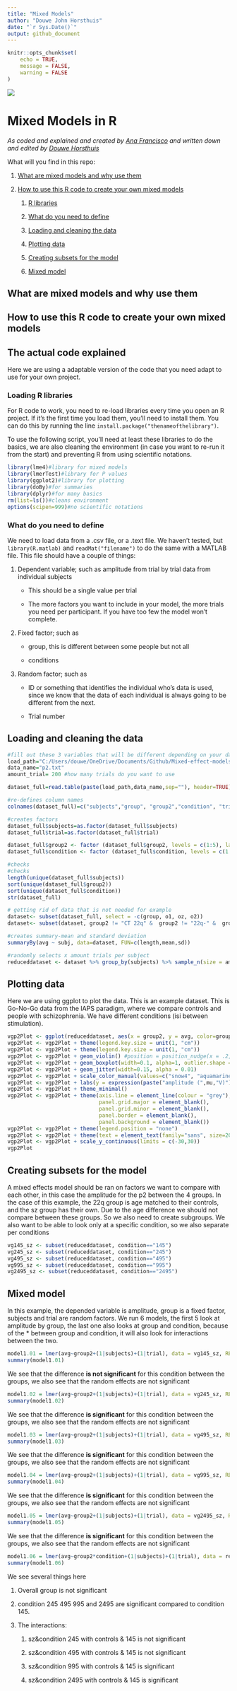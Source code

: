 ```yaml
---
title: "Mixed Models"
author: "Douwe John Horsthuis"
date: "`r Sys.Date()`"
output: github_document
---
```


```r
knitr::opts_chunk$set(
	echo = TRUE,
	message = FALSE,
	warning = FALSE
)
```

![](image/logo.jpeg)

# Mixed Models in R

*As coded and explained and created by [Ana Francisco](https://www.cognitiveneurolab.com/dr-ana-a-francisco) and written down and edited by [Douwe Horsthuis](https://github.com/DouweHorsthuis)*

What will you find in this repo:

1.  [What are mixed models and why use them](#what-are-mixed-models-and-why-use-them)

2.  [How to use this R code to create your own mixed models](#how-to-use-this-r-code-to-create-your-own-mixed-models)

    1.  [R libraries](#loading-r-libraries)

    2.  [What do you need to define](#what-do-you-need-to-define)

    3.  [Loading and cleaning the data](#loading-and-cleaning-the-data)

    4.  [Plotting data](#plotting-data)

    5.  [Creating subsets for the model](#creating-subsets-for-the-model)

    6.  [Mixed model](mixed-model)

## What are mixed models and why use them

## How to use this R code to create your own mixed models

## The actual code explained

Here we are using a adaptable version of the code that you need adapt to use for your own project.

### Loading R libraries

For R code to work, you need to re-load libraries every time you open an R project. If it's the first time you load them, you'll need to install them. You can do this by running the line `install.package("thenameofthelibrary")`.

To use the following script, you'll need at least these libraries to do the basics, we are also cleaning the environment (in case you want to re-run it from the start) and preventing R from using scientific notations.

```r
library(lme4)#library for mixed models 
library(lmerTest)#library for P values
library(ggplot2)#library for plotting
library(doBy)#for summaries
library(dplyr)#for many basics 
rm(list=ls())#cleans environment
options(scipen=999)#no scientific notations

```

### What do you need to define

We need to load data from a .csv file, or a .text file. We haven't tested, but `library(R.matlab)` and `readMat("filename")` to do the same with a MATLAB file. This file should have a couple of things:

1.  Dependent variable; such as amplitude from trial by trial data from individual subjects

    -   This should be a single value per trial

    -   The more factors you want to include in your model, the more trials you need per participant. If you have too few the model won't complete.

2.  Fixed factor; such as

    -   group, this is different between some people but not all

    -   conditions

3.  Random factor; such as

    -   ID or something that identifies the individual who's data is used, since we know that the data of each individual is always going to be different from the next.

    -   Trial number

## Loading and cleaning the data

```r
#fill out these 3 variables that will be different depending on your data
load_path="C:/Users/douwe/OneDrive/Documents/Github/Mixed-effect-models/data/"
data_name="p2.txt"
amount_trial= 200 #how many trials do you want to use

dataset_full=read.table(paste(load_path,data_name,sep=""), header=TRUE)#imports data, header=TRUE so we keep names of columns
```

```r
#re-defines column names
colnames(dataset_full)=c("subjects","group", "group2","condition", "trial","o1","oz","o2","avg")  #give the correct name to each of your columns

#creates factors
dataset_full$subjects=as.factor(dataset_full$subjects)
dataset_full$trial=as.factor(dataset_full$trial)

dataset_full$group2 <- factor (dataset_full$group2, levels = c(1:5), labels = c("CT 22q", "22q-", "22q+", "CT SZ", "SZ"))
dataset_full$condition <- factor (dataset_full$condition, levels = c(1:5), labels = c("145", "245", "495", "995", "2495"))

#checks
#checks
length(unique(dataset_full$subjects))
sort(unique(dataset_full$group2))
sort(unique(dataset_full$condition))
str(dataset_full)

# getting rid of data that is not needed for example
dataset<- subset(dataset_full, select = -c(group, o1, oz, o2))
dataset<- subset(dataset, group2 != "CT 22q" &  group2 != "22q-" &  group2 != "22q+" )

#creates summary-mean and standard deviation
summaryBy(avg ~ subj, data=dataset, FUN=c(length,mean,sd))

#randomly selects x amount trials per subject 
reduceddataset <- dataset %>% group_by(subjects) %>% sample_n(size = amount_trial)
```

## Plotting data

Here we are using ggplot to plot the data. This is an example dataset. This is Go-No-Go data from the IAPS paradigm, where we compare controls and people with schizophrenia. We have different conditions (isi between stimulation).

```r
vgp2Plot <- ggplot(reduceddataset, aes(x = group2, y = avg, color=group2)) 
vgp2Plot <- vgp2Plot + theme(legend.key.size = unit(1, "cm"))
vgp2Plot <- vgp2Plot + theme(legend.key.size = unit(1, "cm"))
vgp2Plot <- vgp2Plot + geom_violin() #position = position_nudge(x = .2, y = 0), adjust=1, lwd=1.2, lty=3
vgp2Plot <- vgp2Plot + geom_boxplot(width=0.1, alpha=1, outlier.shape = NA, lwd=1, position=position_dodge(0.5))
vgp2Plot <- vgp2Plot + geom_jitter(width=0.15, alpha = 0.01)
vgp2Plot <- vgp2Plot + scale_color_manual(values=c("snow4", "aquamarine3", "pink", "orange", "purple"))  
vgp2Plot <- vgp2Plot + labs(y = expression(paste("amplitude (",mu,"V)")), x="groups")
vgp2Plot <- vgp2Plot + theme_minimal()
vgp2Plot <- vgp2Plot + theme(axis.line = element_line(colour = "grey"),
                             panel.grid.major = element_blank(),
                             panel.grid.minor = element_blank(),
                             panel.border = element_blank(),
                             panel.background = element_blank())
vgp2Plot <- vgp2Plot + theme(legend.position = "none")
vgp2Plot <- vgp2Plot + theme(text = element_text(family="sans", size=20))
vgp2Plot <- vgp2Plot + scale_y_continuous(limits = c(-30,30))
vgp2Plot
```

## Creating subsets for the model

A mixed effects model should be ran on factors we want to compare with each other, in this case the amplitude for the p2 between the 4 groups. In the case of this example, the 22q group is age matched to their controls, and the sz group has their own. Due to the age difference we should not compare between these groups. So we also need to create subgroups. We also want to be able to look only at a specific condition, so we also separate per conditions

```r
vg145_sz <- subset(reduceddataset, condition=="145")
vg245_sz <- subset(reduceddataset, condition=="245")
vg495_sz <- subset(reduceddataset, condition=="495")
vg995_sz <- subset(reduceddataset, condition=="995")
vg2495_sz <- subset(reduceddataset, condition=="2495")

```

## Mixed model

In this example, the depended variable is amplitude, group is a fixed factor, subjects and trial are random factors. We run 6 models, the first 5 look at amplitude by group, the last one also looks at group and condition, because of the \* between group and condition, it will also look for interactions between the two.

```r
model1.01 = lmer(avg~group2+(1|subjects)+(1|trial), data = vg145_sz, REML=FALSE)
summary(model1.01)
```

We see that the difference **is not significant** for this condition between the groups, we also see that the random effects are not significant

```r
model1.02 = lmer(avg~group2+(1|subjects)+(1|trial), data = vg245_sz, REML=FALSE)
summary(model1.02)

```

We see that the difference **is significant** for this condition between the groups, we also see that the random effects are not significant

```r
model1.03 = lmer(avg~group2+(1|subjects)+(1|trial), data = vg495_sz, REML=FALSE)
summary(model1.03)

```

We see that the difference **is significant** for this condition between the groups, we also see that the random effects are not significant

```r
model1.04 = lmer(avg~group2+(1|subjects)+(1|trial), data = vg995_sz, REML=FALSE)
summary(model1.04)

```

We see that the difference **is significant** for this condition between the groups, we also see that the random effects are not significant

```r
model1.05 = lmer(avg~group2+(1|subjects)+(1|trial), data = vg2495_sz, REML=FALSE)
summary(model1.05)

```

We see that the difference **is significant** for this condition between the groups, we also see that the random effects are not significant

```r
model1.06 = lmer(avg~group2*condition+(1|subjects)+(1|trial), data = reduceddataset, REML=FALSE)
summary(model1.06)

```

We see several things here

1.  Overall group is not significant

2.  condition 245 495 995 and 2495 are significant compared to condition 145.

3.  The interactions:

    1.  sz&condition 245 with controls & 145 is not significant

    2.  sz&condition 495 with controls & 145 is not significant

    3.  sz&condition 995 with controls & 145 is significant

    4.  sz&condition 2495 with controls & 145 is significant
